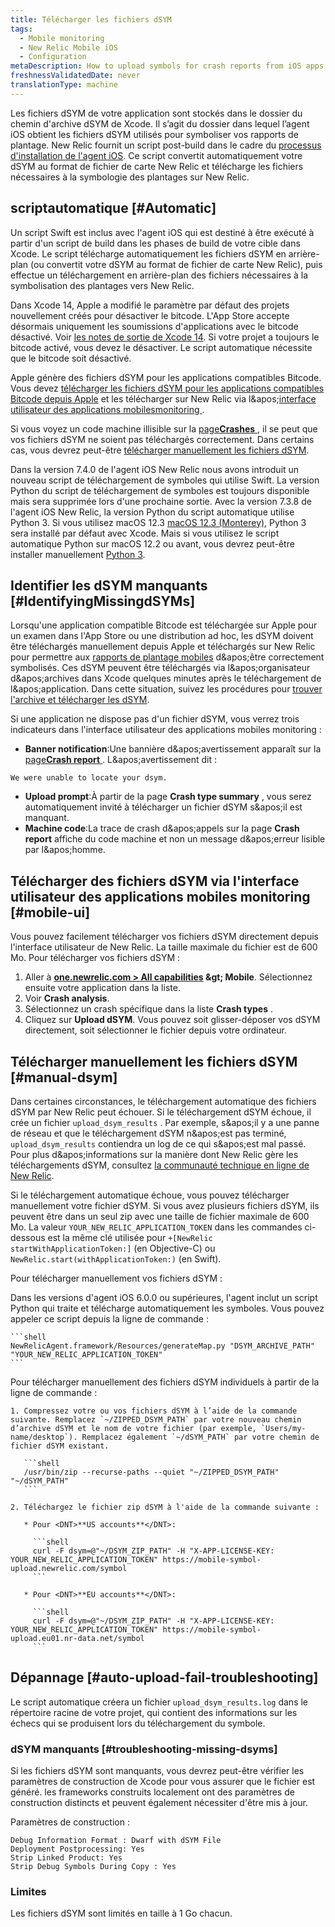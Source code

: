 ```yaml
---
title: Télécharger les fichiers dSYM
tags:
  - Mobile monitoring
  - New Relic Mobile iOS
  - Configuration
metaDescription: How to upload symbols for crash reports from iOS apps monitored with New Relic mobile monitoring.
freshnessValidatedDate: never
translationType: machine
---
```


Les fichiers dSYM de votre application sont stockés dans le dossier du chemin d'archive dSYM de Xcode. Il s’agit du dossier dans lequel l’agent iOS obtient les fichiers dSYM utilisés pour symboliser vos rapports de plantage. New Relic fournit un script post-build dans le cadre du [processus d'installation de l'agent iOS](/docs/mobile-monitoring/new-relic-mobile-ios/installation/spm-installation/#configure-using-swift-package-manager). Ce script convertit automatiquement votre dSYM au format de fichier de carte New Relic et télécharge les fichiers nécessaires à la symbologie des plantages sur New Relic.

## scriptautomatique [#Automatic]

Un script Swift est inclus avec l'agent iOS qui est destiné à être exécuté à partir d'un script de build dans les phases de build de votre cible dans Xcode. Le script télécharge automatiquement les fichiers dSYM en arrière-plan (ou convertit votre dSYM au format de fichier de carte New Relic), puis effectue un téléchargement en arrière-plan des fichiers nécessaires à la symbolisation des plantages vers New Relic.

Dans Xcode 14, Apple a modifié le paramètre par défaut des projets nouvellement créés pour désactiver le bitcode. L'App Store accepte désormais uniquement les soumissions d'applications avec le bitcode désactivé. Voir [les notes de sortie de Xcode 14](https://developer.apple.com/documentation/xcode-release-notes/xcode-14-release-notes). Si votre projet a toujours le bitcode activé, vous devez le désactiver. Le script automatique nécessite que le bitcode soit désactivé.

Apple génère des fichiers dSYM pour les applications compatibles Bitcode. Vous devez [télécharger les fichiers dSYM pour les applications compatibles Bitcode depuis Apple](/docs/mobile-monitoring/new-relic-mobile-ios/install-configure/retrieve-upload-dsyms-bitcode-enabled-apps) et les télécharger sur New Relic via l&amp;apos;[interface utilisateur des applications mobilesmonitoring ](#mobile-ui).

Si vous voyez un code machine illisible sur la [page<DNT>**Crashes**</DNT> ](/docs/mobile-monitoring/mobile-monitoring-ui/crashes/mobile-apps-crashes-dashboard), il se peut que vos fichiers dSYM ne soient pas téléchargés correctement. Dans certains cas, vous devrez peut-être [télécharger manuellement les fichiers dSYM](#manual-dsym).

Dans la version 7.4.0 de l'agent iOS New Relic nous avons introduit un nouveau script de téléchargement de symboles qui utilise Swift. La version Python du script de téléchargement de symboles est toujours disponible mais sera supprimée lors d'une prochaine sortie. Avec la version 7.3.8 de l'agent iOS New Relic, la version Python du script automatique utilise Python 3. Si vous utilisez macOS 12.3 [macOS 12.3 (Monterey)](https://developer.apple.com/documentation/macos-release-notes/macos-12_3-release-notes), Python 3 sera installé par défaut avec Xcode. Mais si vous utilisez le script automatique Python sur macOS 12.2 ou avant, vous devrez peut-être installer manuellement [Python 3](https://www.python.org/downloads/mac-osx/).

## Identifier les dSYM manquants [#IdentifyingMissingdSYMs]

Lorsqu'une application compatible Bitcode est téléchargée sur Apple pour un examen dans l'App Store ou une distribution ad hoc, les dSYM doivent être téléchargés manuellement depuis Apple et téléchargés sur New Relic pour permettre aux [rapports de plantage mobiles](/docs/mobile-monitoring/new-relic-mobile/getting-started/ios-agent-crash-reporting) d&amp;apos;être correctement symbolisés. Ces dSYM peuvent être téléchargés via l&amp;apos;organisateur d&amp;apos;archives dans Xcode quelques minutes après le téléchargement de l&amp;apos;application. Dans cette situation, suivez les procédures pour [trouver l'archive et télécharger les dSYM](#Archive).

Si une application ne dispose pas d'un fichier dSYM, vous verrez trois indicateurs dans l'interface utilisateur des applications mobiles monitoring :

* <DNT>**Banner notification**</DNT>:Une bannière d&amp;apos;avertissement apparaît sur la [page<DNT>**Crash report**</DNT> ](/docs/mobile-monitoring/mobile-monitoring-ui/crashes/mobile-apps-crash-report-dashboard). L&amp;apos;avertissement dit :

```
We were unable to locate your dsym.
```

* <DNT>**Upload prompt**</DNT>:À partir de la page <DNT>**Crash type summary**</DNT> , vous serez automatiquement invité à télécharger un fichier dSYM s&amp;apos;il est manquant.
* <DNT>**Machine code**</DNT>:La trace de crash d&amp;apos;appels sur la page <DNT>**Crash report**</DNT> affiche du code machine et non un message d&amp;apos;erreur lisible par l&amp;apos;homme.

## Télécharger des fichiers dSYM via l'interface utilisateur des applications mobiles monitoring [#mobile-ui]

Vous pouvez facilement télécharger vos fichiers dSYM directement depuis l'interface utilisateur de New Relic. La taille maximale du fichier est de 600 Mo. Pour télécharger vos fichiers dSYM :

1. Aller à <DNT>**[one.newrelic.com &gt; All capabilities](https://one.newrelic.com/all-capabilities) &amp;gt; Mobile**</DNT>. Sélectionnez ensuite votre application dans la liste.
2. Voir <DNT>**Crash analysis**</DNT>.
3. Sélectionnez un crash spécifique dans la liste <DNT>**Crash types**</DNT> .
4. Cliquez sur <DNT>**Upload dSYM**</DNT>. Vous pouvez soit glisser-déposer vos dSYM directement, soit sélectionner le fichier depuis votre ordinateur.

## Télécharger manuellement les fichiers dSYM [#manual-dsym]

Dans certaines circonstances, le téléchargement automatique des fichiers dSYM par New Relic peut échouer. Si le téléchargement dSYM échoue, il crée un fichier `upload_dsym_results` . Par exemple, s&amp;apos;il y a une panne de réseau et que le téléchargement dSYM n&amp;apos;est pas terminé, `upload_dsym_results` contiendra un log de ce qui s&amp;apos;est mal passé. Pour plus d&amp;apos;informations sur la manière dont New Relic gère les téléchargements dSYM, consultez [la communauté technique en ligne de New Relic](https://discuss.newrelic.com/t/relic-solution-ios-dsym-upload-deep-dive/42513).

Si le téléchargement automatique échoue, vous pouvez télécharger manuellement votre fichier dSYM. Si vous avez plusieurs fichiers dSYM, ils peuvent être dans un seul zip avec une taille de fichier maximale de 600 Mo. La valeur `YOUR_NEW_RELIC_APPLICATION_TOKEN` dans les commandes ci-dessous est la même clé utilisée pour `+[NewRelic startWithApplicationToken:]` (en Objective-C) ou `NewRelic.start(withApplicationToken:)` (en Swift).

Pour télécharger manuellement vos fichiers dSYM :

<CollapserGroup>
  <Collapser id="python-manual-upload" title="Via un script Python (versions d'agent 6.0.0 ou supérieures)">
    Dans les versions d'agent iOS 6.0.0 ou supérieures, l'agent inclut un script Python qui traite et télécharge automatiquement les symboles. Vous pouvez appeler ce script depuis la ligne de commande :

    ```shell
    NewRelicAgent.framework/Resources/generateMap.py "DSYM_ARCHIVE_PATH" "YOUR_NEW_RELIC_APPLICATION_TOKEN"
    ```
  </Collapser>

  <Collapser id="command-line-manual-upload" title="Par ligne de commande">
    Pour télécharger manuellement des fichiers dSYM individuels à partir de la ligne de commande :

    1. Compressez votre ou vos fichiers dSYM à l’aide de la commande suivante. Remplacez `~/ZIPPED_DSYM_PATH` par votre nouveau chemin d’archive dSYM et le nom de votre fichier (par exemple, `Users/my-name/desktop`). Remplacez également `~/dSYM_PATH` par votre chemin de fichier dSYM existant.

       ```shell
       /usr/bin/zip --recurse-paths --quiet "~/ZIPPED_DSYM_PATH" "~/dSYM_PATH"
       ```

    2. Téléchargez le fichier zip dSYM à l'aide de la commande suivante :

       * Pour <DNT>**US accounts**</DNT>:

         ```shell
         curl -F dsym=@"~/DSYM_ZIP_PATH" -H "X-APP-LICENSE-KEY: YOUR_NEW_RELIC_APPLICATION_TOKEN" https://mobile-symbol-upload.newrelic.com/symbol
         ```

       * Pour <DNT>**EU accounts**</DNT>:

         ```shell
         curl -F dsym=@"~/DSYM_ZIP_PATH" -H "X-APP-LICENSE-KEY: YOUR_NEW_RELIC_APPLICATION_TOKEN" https://mobile-symbol-upload.eu01.nr-data.net/symbol
         ```
  </Collapser>
</CollapserGroup>

## Dépannage [#auto-upload-fail-troubleshooting]

Le script automatique créera un fichier `upload_dsym_results.log` dans le répertoire racine de votre projet, qui contient des informations sur les échecs qui se produisent lors du téléchargement du symbole.

### dSYM manquants [#troubleshooting-missing-dsyms]

Si les fichiers dSYM sont manquants, vous devrez peut-être vérifier les paramètres de construction de Xcode pour vous assurer que le fichier est généré. les frameworks construits localement ont des paramètres de construction distincts et peuvent également nécessiter d'être mis à jour.

Paramètres de construction :

```
Debug Information Format : Dwarf with dSYM File
Deployment Postprocessing: Yes
Strip Linked Product: Yes
Strip Debug Symbols During Copy : Yes
```

### Limites

Les fichiers dSYM sont limités en taille à 1 Go chacun.